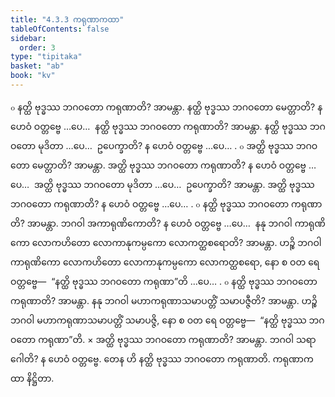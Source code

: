 ```yaml
---
title: "4.3.3 ကရုဏာကထာ"
tableOfContents: false
sidebar:
  order: 3
type: "tipitaka"
basket: "ab"
book: "kv"
---
```



<DynamicBreadcrumb />

<Division number="807" book="kv" e="ch" v="32" p="407">

<Paragraph number="2521" book="kv">
๐ နတ္ထိ ဗုဒ္ဓဿ ဘဂဝတော ကရုဏာတိ? အာမန္တာ. နတ္ထိ ဗုဒ္ဓဿ ဘဂဝတော မေတ္တာတိ? န ဟေဝံ ဝတ္တဗ္ဗေ …ပေ…  နတ္ထိ ဗုဒ္ဓဿ ဘဂဝတော ကရုဏာတိ? အာမန္တာ. နတ္ထိ ဗုဒ္ဓဿ ဘဂဝတော မုဒိတာ …ပေ…  ဥပေက္ခာတိ? န ဟေဝံ ဝတ္တဗ္ဗေ …ပေ… .
</Paragraph>

<Paragraph number="2522" book="kv">
๐ အတ္ထိ ဗုဒ္ဓဿ ဘဂဝတော မေတ္တာတိ? အာမန္တာ. အတ္ထိ ဗုဒ္ဓဿ ဘဂဝတော ကရုဏာတိ? န ဟေဝံ ဝတ္တဗ္ဗေ …ပေ…  အတ္ထိ ဗုဒ္ဓဿ ဘဂဝတော မုဒိတာ …ပေ…  ဥပေက္ခာတိ? အာမန္တာ. အတ္ထိ ဗုဒ္ဓဿ ဘဂဝတော ကရုဏာတိ? န ဟေဝံ ဝတ္တဗ္ဗေ …ပေ… .
</Paragraph>

<Paragraph number="2523" book="kv">
๐ နတ္ထိ ဗုဒ္ဓဿ ဘဂဝတော ကရုဏာတိ? အာမန္တာ. ဘဂဝါ အကာရုဏိကောတိ? န ဟေဝံ ဝတ္တဗ္ဗေ …ပေ…  နနု ဘဂဝါ ကာရုဏိကော လောကဟိတော လောကာနုကမ္ပကော လောကတ္ထစရောတိ? အာမန္တာ. ဟဉ္စိ ဘဂဝါ ကာရုဏိကော လောကဟိတော လောကာနုကမ္ပကော လောကတ္ထစရော, နော စ ဝတ ရေ ဝတ္တဗ္ဗေ—  “နတ္ထိ ဗုဒ္ဓဿ ဘဂဝတော ကရုဏာ”တိ …ပေ… .
</Paragraph>

<Paragraph number="2524" book="kv">
๐ နတ္ထိ ဗုဒ္ဓဿ ဘဂဝတော ကရုဏာတိ? အာမန္တာ. နနု ဘဂဝါ မဟာကရုဏာသမာပတ္တိံ သမာပဇ္ဇီတိ? အာမန္တာ. ဟဉ္စိ ဘဂဝါ မဟာကရုဏာသမာပတ္တိံ သမာပဇ္ဇိ, နော စ ဝတ ရေ ဝတ္တဗ္ဗေ—  “နတ္ထိ ဗုဒ္ဓဿ ဘဂဝတော ကရုဏာ”တိ.
</Paragraph>

</Division>
<Division number="808" book="kv" e="ch" v="32" p="408">

<Paragraph number="2525" book="kv">
× အတ္ထိ ဗုဒ္ဓဿ ဘဂဝတော ကရုဏာတိ? အာမန္တာ. ဘဂဝါ သရာဂေါတိ? န ဟေဝံ ဝတ္တဗ္ဗေ. တေန ဟိ နတ္ထိ ဗုဒ္ဓဿ ဘဂဝတော ကရုဏာတိ.

</Paragraph>
</Division>

<Paragraph number="2526" type="center" book="kv">
ကရုဏာကထာ နိဋ္ဌိတာ.
</Paragraph>